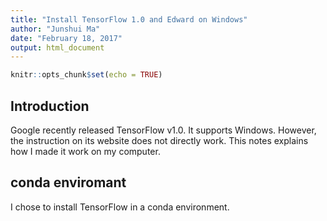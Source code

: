 ```yaml
---
title: "Install TensorFlow 1.0 and Edward on Windows"
author: "Junshui Ma"
date: "February 18, 2017"
output: html_document
---
```


```r
knitr::opts_chunk$set(echo = TRUE)
```

## Introduction

Google recently released TensorFlow v1.0. It supports Windows. However, the instruction on its website does not directly work. This notes explains how I made it work on my computer. 

## conda enviromant

I chose to install TensorFlow in a conda environment. 
